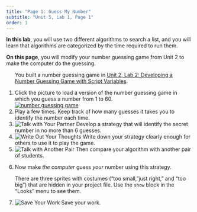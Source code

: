 ```yaml
---
title: "Page 1: Guess My Number"
subtitle: "Unit 5, Lab 1, Page 1"
order: 1
---
```


::: learn
<p><strong>In this lab</strong>, you will use two different algorithms
to search a list, and you will learn that algorithms are categorized by
the time required to run them.</p>

<p><strong>On this page</strong>, you will modify your number guessing
game from Unit 2 to make the computer do the guessing.</p>
:::

::: {#first .forYouToDo}
<ol>

::: sidenote
You built a number guessing game in
<a href="/unit-2/lab-1/1-number-guessing-game.html" title="Unit 2, Lab 2: Developing a Number Guessing Game with Script Variables">Unit
2, Lab 2: Developing a Number Guessing Game with Script Variables</a>.
:::

<li>Click the picture to load a version of the number guessing game in
which you guess a number from 1 to 60. <br />
<a class="run" href="/prog/5-algorithms/U5L1-GuessNumber.xml">
<img src="/img/5-algorithms/number-guessing-game.png" title="number guessing game" alt="number guessing game" class="indent"/>
</a></li>

<li>Play a few times. Keep track of how many guesses it takes you to
identify the number each time.</li>

<li><img src="/img/icons/talk-with-your-partner-mini.png" title="Talk with Your Partner" alt="Talk with Your Partner" class="inline"/>
Develop a strategy that will identify the secret number in no more than
6 guesses.</li>

<li><img src="/img/icons/write-out-thoughts-mini.png" title="Write Out Your Thoughts" alt="Write Out Your Thoughts" class="inline"/>
Write down your strategy clearly enough for others to use it to play the
game.</li>

<li><img src="/img/icons/talk-with-another-pair-mini.png" title="Talk with Another Pair" alt="Talk with Another Pair" class="inline"/>
Then compare your algorithm with another pair of students.</li>

<li>

Now make <em>the computer</em> guess <em>your</em> number using this
strategy.

::: endnote
There are three sprites with costumes ("too small,"just right," and "too
big") that are hidden in your project file. Use the <code>show</code>
block in the "Looks" menu to see them.
:::

</li>

<li><img src="/img/icons/save-mini.png" title="Save Your Work" alt="Save Your Work" class="inline"/>
Save your work.</li>

</ol>
:::
